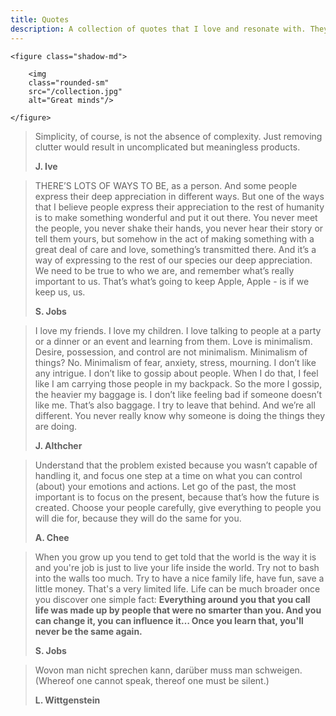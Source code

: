 ```yaml
---
title: Quotes
description: A collection of quotes that I love and resonate with. They had changed my views and visions of the world and life so profoundly since student days. 
---
```


    <figure class="shadow-md">

        <img 
        class="rounded-sm" 
        src="/collection.jpg" 
        alt="Great minds"/>

    </figure>    

> Simplicity, of course, is not the absence of complexity. Just removing clutter would result in uncomplicated but meaningless products.
>
> **J. Ive**

> THERE’S LOTS OF WAYS TO BE, as a person. And some people express their deep appreciation in different ways. But one of the ways that I believe people express their appreciation to the rest of humanity is to make something wonderful and put it out there. You never meet the people, you never shake their hands, you never hear their story or tell them yours, but somehow in the act of making something with a great deal of care and love, something’s transmitted there. And it’s a way of expressing to the rest of our species our deep appreciation. We need to be true to who we are, and remember what’s really important to us. That’s what’s going to keep Apple, Apple - is if we keep us, us. 
>
> **S. Jobs**

> I love my friends. I love my children. I love talking to people at a party or a dinner or an event and learning from them. Love is minimalism. Desire, possession, and control are not minimalism. Minimalism of things? No. Minimalism of fear, anxiety, stress, mourning. I don’t like any intrigue. I don’t like to gossip about people. When I do that, I feel like I am carrying those people in my backpack. So the more I gossip, the heavier my baggage is. I don’t like feeling bad if someone doesn’t like me. That’s also baggage. I try to leave that behind. And we’re all different. You never really know why someone is doing the things they are doing. 
>
> **J. Althcher**

> Understand that the problem existed because you wasn’t capable of handling it, and focus one step at a time on what you can control (about) your emotions and actions. Let go of the past, the most important is to focus on the present, because that’s how the future is created. Choose your people carefully, give everything to people you will die for, because they will do the same for you. 
>
> **A. Chee**

> When you grow up you tend to get told that the world is the way it is and you're job is just to live your life inside the world. Try not to bash into the walls too much. Try to have a nice family life, have fun, save a little money. That's a very limited life. Life can be much broader once you discover one simple fact: **Everything around you that you call life was made up by people that were no smarter than you. And you can change it, you can influence it… Once you learn that, you'll never be the same again.** 
>
> **S. Jobs**

> Wovon man nicht sprechen kann, darüber muss man schweigen. (Whereof one cannot speak, thereof one must be silent.)
>
> **L. Wittgenstein**


